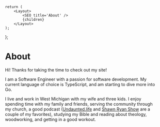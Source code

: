 
    return (
        <Layout>
            <SEO title='About' />
            {children}
        </Layout>
    );
};

# About

Hi! Thanks for taking the time to check out my site!

I am a Software Engineer with a passion for software development.
My current language of choice is TypeScript, and am starting to
dive more into Go.

I live and work in West Michigan with my wife and three kids. I enjoy
spending time with my family and friends, serving the community through 
my church, a good podcast ([Undaunted.life](https://www.undaunted.life/)
and [Shawn Ryan Show](https://shawnryanshow.com/) are a couple of my favorites),
studying my Bible and reading about theology, woodworking, and getting in a good workout.
